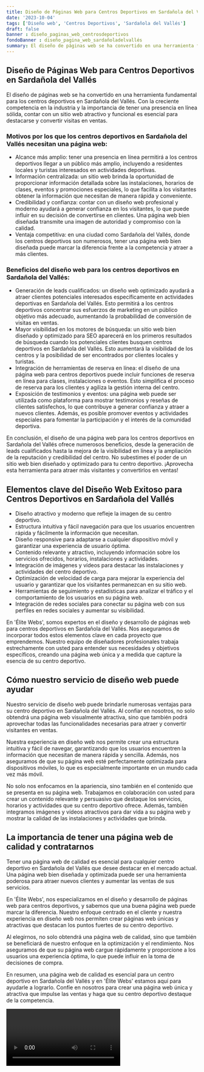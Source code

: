 ```yaml
---
title: Diseño de Páginas Web para Centros Deportivos en Sardañola del Vallés
date: '2023-10-04'
tags: ['Diseño web', 'Centros Deportivos', 'Sardañola del Vallés']
draft: false
banner : diseño_paginas_web_centrosdeportivos
fondoBanner : diseño_pagina_web_sardañoladelvallés
summary: El diseño de páginas web se ha convertido en una herramienta fundamental para los centros deportivos en Sardañola del Vallés. Con la creciente competencia en la industria y la importancia de tener una presencia en línea sólida, contar con un sitio web atractivo y funcional es esencial para destacarse y convertir visitas en ventas.
---
```


## Diseño de Páginas Web para Centros Deportivos en Sardañola del Vallés

El diseño de páginas web se ha convertido en una herramienta fundamental para los centros deportivos en Sardañola del Vallés. Con la creciente competencia en la industria y la importancia de tener una presencia en línea sólida, contar con un sitio web atractivo y funcional es esencial para destacarse y convertir visitas en ventas.

### Motivos por los que los centros deportivos en Sardañola del Vallés necesitan una página web:
- Alcance más amplio: tener una presencia en línea permitirá a los centros deportivos llegar a un público más amplio, incluyendo a residentes locales y turistas interesados en actividades deportivas.
- Información centralizada: un sitio web brinda la oportunidad de proporcionar información detallada sobre las instalaciones, horarios de clases, eventos y promociones especiales, lo que facilita a los visitantes obtener la información que necesitan de manera rápida y conveniente.
- Credibilidad y confianza: contar con un diseño web profesional y moderno ayudará a generar confianza en los visitantes, lo que puede influir en su decisión de convertirse en clientes. Una página web bien diseñada transmite una imagen de autoridad y compromiso con la calidad.
- Ventaja competitiva: en una ciudad como Sardañola del Vallés, donde los centros deportivos son numerosos, tener una página web bien diseñada puede marcar la diferencia frente a la competencia y atraer a más clientes.

### Beneficios del diseño web para los centros deportivos en Sardañola del Vallés:
- Generación de leads cualificados: un diseño web optimizado ayudará a atraer clientes potenciales interesados específicamente en actividades deportivas en Sardañola del Vallés. Esto permitirá a los centros deportivos concentrar sus esfuerzos de marketing en un público objetivo más adecuado, aumentando la probabilidad de conversión de visitas en ventas.
- Mayor visibilidad en los motores de búsqueda: un sitio web bien diseñado y optimizado para SEO aparecerá en los primeros resultados de búsqueda cuando los potenciales clientes busquen centros deportivos en Sardañola del Vallés. Esto aumentará la visibilidad de los centros y la posibilidad de ser encontrados por clientes locales y turistas.
- Integración de herramientas de reserva en línea: el diseño de una página web para centros deportivos puede incluir funciones de reserva en línea para clases, instalaciones o eventos. Esto simplifica el proceso de reserva para los clientes y agiliza la gestión interna del centro.
- Exposición de testimonios y eventos: una página web puede ser utilizada como plataforma para mostrar testimonios y reseñas de clientes satisfechos, lo que contribuye a generar confianza y atraer a nuevos clientes. Además, es posible promover eventos y actividades especiales para fomentar la participación y el interés de la comunidad deportiva.

En conclusión, el diseño de una página web para los centros deportivos en Sardañola del Vallés ofrece numerosos beneficios, desde la generación de leads cualificados hasta la mejora de la visibilidad en línea y la ampliación de la reputación y credibilidad del centro. No subestimes el poder de un sitio web bien diseñado y optimizado para tu centro deportivo. ¡Aprovecha esta herramienta para atraer más visitantes y convertirlos en ventas!

<GifSeo />

<Cta />

## Elementos clave del Diseño Web Exitoso para Centros Deportivos en Sardañola del Vallés ##

- Diseño atractivo y moderno que refleje la imagen de su centro deportivo.
- Estructura intuitiva y fácil navegación para que los usuarios encuentren rápida y fácilmente la información que necesitan.
- Diseño responsive para adaptarse a cualquier dispositivo móvil y garantizar una experiencia de usuario óptima.
- Contenido relevante y atractivo, incluyendo información sobre los servicios ofrecidos, horarios, instalaciones y actividades.
- Integración de imágenes y vídeos para destacar las instalaciones y actividades del centro deportivo.
- Optimización de velocidad de carga para mejorar la experiencia del usuario y garantizar que los visitantes permanezcan en su sitio web.
- Herramientas de seguimiento y estadísticas para analizar el tráfico y el comportamiento de los usuarios en su página web.
- Integración de redes sociales para conectar su página web con sus perfiles en redes sociales y aumentar su visibilidad.

En 'Élite Webs', somos expertos en el diseño y desarrollo de páginas web para centros deportivos en Sardañola del Vallés. Nos aseguramos de incorporar todos estos elementos clave en cada proyecto que emprendemos. Nuestro equipo de diseñadores profesionales trabaja estrechamente con usted para entender sus necesidades y objetivos específicos, creando una página web única y a medida que capture la esencia de su centro deportivo.

## Cómo nuestro servicio de diseño web puede ayudar ##

Nuestro servicio de diseño web puede brindarle numerosas ventajas para su centro deportivo en Sardañola del Vallés. Al confiar en nosotros, no solo obtendrá una página web visualmente atractiva, sino que también podrá aprovechar todas las funcionalidades necesarias para atraer y convertir visitantes en ventas.

Nuestra experiencia en diseño web nos permite crear una estructura intuitiva y fácil de navegar, garantizando que los usuarios encuentren la información que necesitan de manera rápida y sencilla. Además, nos aseguramos de que su página web esté perfectamente optimizada para dispositivos móviles, lo que es especialmente importante en un mundo cada vez más móvil.

No solo nos enfocamos en la apariencia, sino también en el contenido que se presenta en su página web. Trabajamos en colaboración con usted para crear un contenido relevante y persuasivo que destaque los servicios, horarios y actividades que su centro deportivo ofrece. Además, también integramos imágenes y vídeos atractivos para dar vida a su página web y mostrar la calidad de las instalaciones y actividades que brinda.

## La importancia de tener una página web de calidad y contratarnos ##

Tener una página web de calidad es esencial para cualquier centro deportivo en Sardañola del Vallés que desee destacar en el mercado actual. Una página web bien diseñada y optimizada puede ser una herramienta poderosa para atraer nuevos clientes y aumentar las ventas de sus servicios.

En 'Élite Webs', nos especializamos en el diseño y desarrollo de páginas web para centros deportivos, y sabemos que una buena página web puede marcar la diferencia. Nuestro enfoque centrado en el cliente y nuestra experiencia en diseño web nos permiten crear páginas web únicas y atractivas que destacan los puntos fuertes de su centro deportivo.

Al elegirnos, no solo obtendrá una página web de calidad, sino que también se beneficiará de nuestro enfoque en la optimización y el rendimiento. Nos aseguramos de que su página web cargue rápidamente y proporcione a los usuarios una experiencia óptima, lo que puede influir en la toma de decisiones de compra.

En resumen, una página web de calidad es esencial para un centro deportivo en Sardañola del Vallés y en 'Élite Webs' estamos aquí para ayudarle a lograrlo. Confíe en nosotros para crear una página web única y atractiva que impulse las ventas y haga que su centro deportivo destaque de la competencia.

<Video />

<CtaBot job='Centros Deportivos' city='Sardañola del Vallés'/>

<Gmaps query='Sardañola del Vallés+españa+maps' />